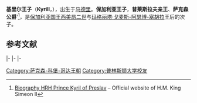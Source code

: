 {{expand|time=2015-01-08T10:16:08+00:00}}
{{refimprove|time=2015-01-08T10:16:08+00:00}}
{{Infobox royalty
|name=基里尔王子
|title=普莱斯拉夫亲王
|image=Nikolai & Prince Kyrill.jpg
|caption=
|birth_date={{Birth date and age|df=yes|1964|7|11|49}}
|father=[[西美昂二世·萨克森-科堡-哥达斯基|西美昂二世]]
|mother=[[玛格丽塔·戈麦斯-阿瑟博-塞胡拉|玛格丽塔·戈麦斯-阿瑟博-塞胡拉]]
|spouse=玛丽亚·德尔·罗莎里奥·纳达尔-富思特·德·普伊吉多尔菲拉
|issue=玛法尔达-塞西莉亚公主<br>奥林匹娅公主<br>塔希洛王子
|house=[[萨克森-科堡-哥达|萨克森-科堡-哥达王室]]
}}

'''基里尔王子'''（'''Kyrill'''，{{bd|1964年|7月11日}}），出生于[[马德里|马德里]]。'''保加利亚王子'''，'''普莱斯拉夫亲王'''、'''萨克森公爵''''<ref>[http://www.kingsimeon.bg/pages/show/id/32 Biography HRH Prince Kyril of Preslav] {{webarchive|url=https://web.archive.org/web/20100426084406/http://www.kingsimeon.bg/pages/show/id/32 |date=2010-04-26 }} – Official website of H.M. King Simeon II</ref>，是[[保加利亚君主列表|保加利亚国王]][[西美昂二世·萨克森-科堡-哥达斯基|西美昂二世]]与[[玛格丽塔·戈麦斯-阿瑟博-塞胡拉|玛格丽塔·戈麦斯-阿瑟博-塞胡拉]]王后的次子。

==参考文献==
{{reflist}}

{{S-start}}
{{S-hou|{{link-en|保加利亚王室|Bulgarian royal family|萨克森-科堡-哥达王朝}}|1964年|7月11日|||[[韋廷王朝|韋廷王朝]]}}
{{S-roy|bg}}
|-
{{S-vac|last={{link-en|基里爾 (保加利亞王子)|Prince Kiril of Bulgaria|基里爾}}}}
{{S-ttl|title=[[普莱斯拉夫亲王|普莱斯拉夫亲王]]|years=1964年－}}
{{S-inc|heir=}}
|-
{{S-bef|rows=2|before=[[貝爾特蘭_(保加利亞王子)|貝爾特蘭]]}}
{{S-ttl|title={{link-en|保加利亚沙皇皇位繼承順序|Line of succession to the former Bulgarian throne}}||years=第四位}}
{{S-aft|rows=2|after=塔希洛}}
|-
{{S-ttl|title={{link-en|前哥达王朝王位繼承順序|Line of succession to the former Saxon thrones#Ducal House of Saxe-Coburg and Gotha|萨克森-科堡-哥达王朝王位繼承順序}}|years=第十二位}}
{{End}}

{{DEFAULTSORT: Kyrill}}
[[Category:萨克森-科堡-哥达王朝|Category:萨克森-科堡-哥达王朝]]
[[Category:普林斯顿大学校友|Category:普林斯顿大学校友]]